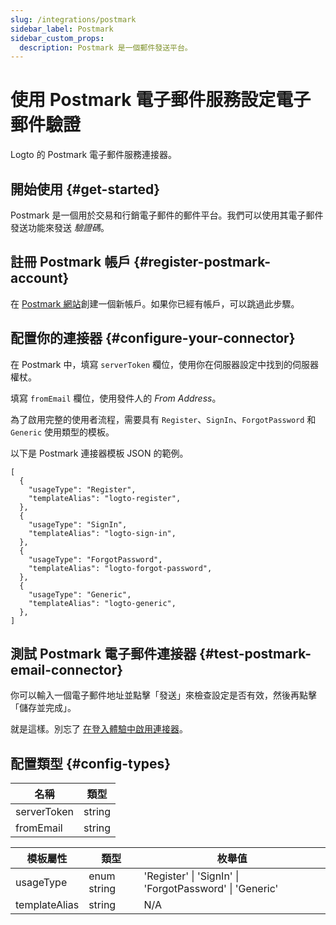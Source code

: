 ```yaml
---
slug: /integrations/postmark
sidebar_label: Postmark
sidebar_custom_props:
  description: Postmark 是一個郵件發送平台。
---
```



# 使用 Postmark 電子郵件服務設定電子郵件驗證

Logto 的 Postmark 電子郵件服務連接器。

<GuideTip />

## 開始使用 \{#get-started}

Postmark 是一個用於交易和行銷電子郵件的郵件平台。我們可以使用其電子郵件發送功能來發送 _驗證碼_。

## 註冊 Postmark 帳戶 \{#register-postmark-account}

在 [Postmark 網站](https://postmark.com/)創建一個新帳戶。如果你已經有帳戶，可以跳過此步驟。

## 配置你的連接器 \{#configure-your-connector}

在 Postmark 中，填寫 `serverToken` 欄位，使用你在伺服器設定中找到的伺服器權杖。

填寫 `fromEmail` 欄位，使用發件人的 _From Address_。

為了啟用完整的使用者流程，需要具有 `Register`、`SignIn`、`ForgotPassword` 和 `Generic` 使用類型的模板。

以下是 Postmark 連接器模板 JSON 的範例。

```jsonc
[
  {
    "usageType": "Register",
    "templateAlias": "logto-register",
  },
  {
    "usageType": "SignIn",
    "templateAlias": "logto-sign-in",
  },
  {
    "usageType": "ForgotPassword",
    "templateAlias": "logto-forgot-password",
  },
  {
    "usageType": "Generic",
    "templateAlias": "logto-generic",
  },
]
```

## 測試 Postmark 電子郵件連接器 \{#test-postmark-email-connector}

你可以輸入一個電子郵件地址並點擊「發送」來檢查設定是否有效，然後再點擊「儲存並完成」。

就是這樣。別忘了 [在登入體驗中啟用連接器](/connectors/email-connectors/#enable-email-sign-up-or-sign-in)。

## 配置類型 \{#config-types}

| 名稱        | 類型   |
| ----------- | ------ |
| serverToken | string |
| fromEmail   | string |

| 模板屬性      | 類型        | 枚舉值                                                  |
| ------------- | ----------- | ------------------------------------------------------- |
| usageType     | enum string | 'Register' \| 'SignIn' \| 'ForgotPassword' \| 'Generic' |
| templateAlias | string      | N/A                                                     |
